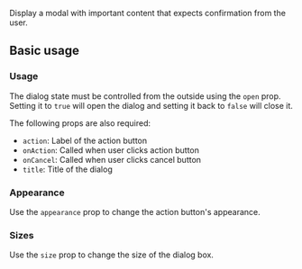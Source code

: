 <ax-layout />

Display a modal with important content that expects confirmation from the user.

## Basic usage

### Usage

The dialog state must be controlled from the outside using the `open` prop. Setting it to `true` will open the dialog and setting it back to `false` will close it.

The following props are also required:

- `action`: Label of the action button
- `onAction`: Called when user clicks action button
- `onCancel`: Called when user clicks cancel button
- `title`: Title of the dialog

<ax-demo name="alert-dialog/usage" />

### Appearance

Use the `appearance` prop to change the action button's appearance.

<ax-demo name="alert-dialog/appearance-usage" />

### Sizes

Use the `size` prop to change the size of the dialog box.

<ax-demo name="alert-dialog/size-usage" />
